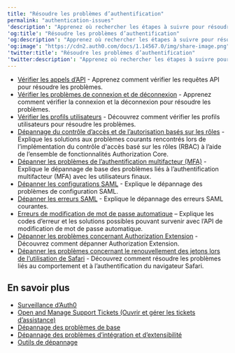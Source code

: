 ```yaml
---
title: "Résoudre les problèmes d’authentification"
permalink: "authentication-issues"
'description': "Apprenez où rechercher les étapes à suivre pour résoudre les problèmes d’authentification et d’autorisation tels que les appels d’API, la connexion, la déconnexion, les profils utilisateurs, MFA et SAML."
'og:title': "Résoudre les problèmes d’authentification"
'og:description': "Apprenez où rechercher les étapes à suivre pour résoudre les problèmes d’authentification et d’autorisation tels que les appels d’API, la connexion, la déconnexion, les profils utilisateurs, MFA et SAML."
'og:image': "https://cdn2.auth0.com/docs/1.14567.0/img/share-image.png"
'twitter:title': "Résoudre les problèmes d’authentification"
'twitter:description': "Apprenez où rechercher les étapes à suivre pour résoudre les problèmes d’authentification et d’autorisation tels que les appels d’API, la connexion, la déconnexion, les profils utilisateurs, MFA et SAML."
---
```


* [Vérifier les appels d’API](/docs/fr-ca/troubleshoot/authentication-issues/check-api-calls) - Apprenez comment vérifier les requêtes API pour résoudre les problèmes.
* [Vérifier les problèmes de connexion et de déconnexion](/docs/fr-ca/troubleshoot/authentication-issues/check-login-and-logout-issues) - Apprenez comment vérifier la connexion et la déconnexion pour résoudre les problèmes.
* [Vérifier les profils utilisateurs](/docs/fr-ca/troubleshoot/authentication-issues/check-user-profiles) - Découvrez comment vérifier les profils utilisateurs pour résoudre les problèmes.
* [Dépannage du contrôle d’accès et de l’autorisation basés sur les rôles](/docs/fr-ca/troubleshoot/authentication-issues/troubleshoot-rbac-authorization) - Explique les solutions aux problèmes courants rencontrés lors de l’implémentation du contrôle d'accès basé sur les rôles (RBAC) à l’aide de l’ensemble de fonctionnalités Authorization Core.
* [Dépanner les problèmes de l’authentification multifacteur (MFA)](/docs/fr-ca/troubleshoot/authentication-issues/troubleshoot-mfa-issues) - Explique le dépannage de base des problèmes liés à l’authentification multifacteur (<Tooltip href="/docs/docs/fr-ca/glossary?term=multifactor-authentication" tip="Authentification multifacteur (MFA)
Processus d’authentification de l’utilisateur qui utilise un facteur en plus du nom d’utilisateur et du mot de passe, tel qu’un code par SMS." cta="Voir le glossaire">MFA</Tooltip>) avec les utilisateurs finaux.
* [Dépanner les configurations SAML](/docs/fr-ca/troubleshoot/authentication-issues/troubleshoot-saml-configurations) - Explique le dépannage des problèmes de configuration <Tooltip href="/docs/docs/fr-ca/glossary?term=security-assertion-markup-language" tip="Security Assertion Markup Language (SAML)
Protocole normalisé permettant à deux parties d’échanger des informations d’authentification sans mot de passe." cta="Voir le glossaire">SAML</Tooltip>.
* [Dépanner les erreurs SAML](/docs/fr-ca/troubleshoot/authentication-issues/saml-errors) - Explique le dépannage des erreurs SAML courantes.
* [Erreurs de modification de mot de passe automatique](/docs/fr-ca/troubleshoot/authentication-issues/self-change-password-errors) – Explique les codes d’erreur et les solutions possibles pouvant survenir avec l’API de modification de mot de passe automatique.
* [Dépanner les problèmes concernant Authorization Extension](/docs/fr-ca/troubleshoot/authentication-issues/troubleshoot-authorization-extension) - Découvrez comment dépanner Authorization Extension.
* [Dépanner les problèmes concernant le renouvellement des jetons lors de l’utilisation de Safari](/docs/fr-ca/troubleshoot/authentication-issues/renew-tokens-when-using-safari) - Découvrez comment résoudre les problèmes liés au comportement et à l’authentification du navigateur Safari.

## En savoir plus

* [Surveillance d’Auth0](/docs/fr-ca/deploy-monitor/monitor)
* [Open and Manage Support Tickets (Ouvrir et gérer les tickets d’assistance)](/docs/fr-ca/troubleshoot/customer-support/open-and-manage-support-tickets)
* [Dépannage des problèmes de base](/docs/fr-ca/troubleshoot/basic-issues)
* [Dépannage des problèmes d’intégration et d’extensibilité](/docs/fr-ca/troubleshoot/integration-extensibility-issues)
* [Outils de dépannage](/docs/fr-ca/troubleshoot/troubleshooting-tools)